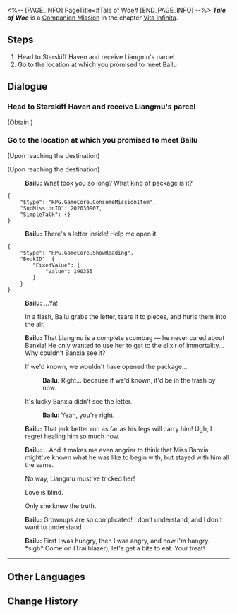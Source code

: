 <%-- [PAGE_INFO]
PageTitle=#Tale of Woe#
[END_PAGE_INFO] --%>
{{Stub|Dialogue.}}
{{Mission Infobox
|id            = 2020309
|title         = 
|image         = <!--Mission Tale of Woe.png-->
|type          = Companion
|event_name    = 
|chapter       = Vita Infinita (Companion Mission Chapter)
|requirements  = [[Trailblaze Mission]] ''[[Humming Antlers, Entwined Horns]]'' completed
|summary       = <!--official mission summary from Fate's Atlas-->
|characters    = Bailu; Cycrane; Trailblazer
|startLocation = [[The Xianzhou Luofu]] - [[Central Starskiff Haven]]
|world         = The Xianzhou Luofu
|area          = Central Starskiff Haven
|prev          = 
|next          = 
|rewards       = Credit*5,000
}}
'''''Tale of Woe''''' is a [[Companion Mission]] in the chapter [[Vita Infinita (Companion Mission Chapter)|Vita Infinita]].

==Steps==
# Head to Starskiff Haven and receive Liangmu's parcel
# Go to the location at which you promised to meet Bailu

<!--
==Gameplay Notes==

--><!--
==Trial Character==

-->
==Dialogue==
{{Stub Dialogue}}
{{Dialogue End}}

===Head to Starskiff Haven and receive Liangmu's parcel{{subst:void|<!--202030905-->}}===
{{Mission Description|type=companion|location=Central Starskiff Haven|update|Liangmu wishes you can hand the parcel he prepared for Banxia to her. Obviously, he didn't know about Banxia's passing. Keep the parcel and discuss it with the little healer about how to deal with it.<br />It can't be a love letter, can it? Better not read it in case of cringe.}}
{{Dialogue Start}}

;(Obtain {{Item|Delivery Package|20|x=1}})
{{Dialogue End}}

===Go to the location at which you promised to meet Bailu{{subst:void|<!--202030907-->}}===
{{Mission Description|type=companion|location=Central Starskiff Haven|update|You receive the parcel and want to open it with Bailu.<br />This isn't a parcel sent to either of you, but since Banxia is no longer around, look at what he wrote.}}
{{Dialogue Start}}
;(Upon reaching the destination)

;(Upon reaching the destination)
:{{A|VO side2 bl1 bailu 254.ogg}} '''Bailu:''' What took you so long? What kind of package is it?
<pre>{
	"$type": "RPG.GameCore.ConsumeMissionItem",
	"SubMissionID": 202030907,
	"SimpleTalk": {}
}</pre>
:{{A|VO side2 bl1 bailu 255.ogg}} '''Bailu:''' There's a letter inside! Help me open it.
<pre>{
	"$type": "RPG.GameCore.ShowReading",
	"BookID": {
		"FixedValue": {
			"Value": 190355
		}
	}
}</pre>
:{{A|VO side2 bl1 bailu 256.ogg}} '''Bailu:''' ...Ya!
:In a flash, Bailu grabs the letter, tears it to pieces, and hurls them into the air.
:{{A|VO side2 bl1 bailu 257.ogg}} '''Bailu:''' That Liangmu is a complete scumbag &mdash; he never cared about Banxia! He only wanted to use her to get to the elixir of immortality... Why couldn't Banxia see it?
:{{DIcon|Arrow}} If we'd known, we wouldn't have opened the package...
::{{A|VO side2 bl1 bailu 258.ogg}} '''Bailu:''' Right... because if we'd known, it'd be in the trash by now.
:{{DIcon|Arrow}} It's lucky Banxia didn't see the letter.
::{{A|VO side2 bl1 bailu 259.ogg}} '''Bailu:''' Yeah, you're right.
:{{A|VO side2 bl1 bailu 260.ogg}} '''Bailu:''' That jerk better run as far as his legs will carry him! Ugh, I regret healing him so much now.
:{{A|VO side2 bl1 bailu 261.ogg}} '''Bailu:''' ...And it makes me even angrier to think that Miss Banxia might've known what he was like to begin with, but stayed with him all the same.
:{{DIcon|Arrow}} No way, Liangmu must've tricked her!
:{{DIcon|Arrow}} Love is blind.
:{{DIcon|Arrow}} Only she knew the truth.
:{{A|VO side2 bl1 bailu 262.ogg}} '''Bailu:''' Grownups are so complicated! I don't understand, and I don't want to understand.
:{{A|VO side2 bl1 bailu 263 m.ogg}} {{A|VO side2 bl1 bailu 263 f.ogg}} '''Bailu:''' First I was hungry, then I was angry, and now I'm hangry. *sigh* Come on (Trailblazer), let's get a bite to eat. Your treat!
----
{{Dialogue End}}

==Other Languages==
{{Other Languages
|en   = Tale of Woe
|zhs  = 忧思难忘
|zht  = 憂思難忘
|ja   = 忘れ難き憂思
|ko   = 떨치기 어려운 고민
|es   = Una historia trágica
|fr   = Chronique du malheur
|ru   = Заполнившая душу тоска
|th   = ความกังวลที่ยากจะลืมเลือน
|vi   = Lưu Luyến Khó Quên
|de   = Nagende Sorgen
|id   = Kekhawatiran yang Melekat
|pt   = Conto de Aflição
}}

==Change History==
{{Change History|1.1}}
